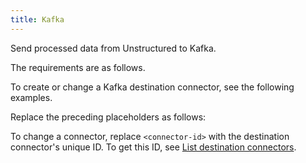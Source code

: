 ```yaml
---
title: Kafka
---
```


Send processed data from Unstructured to Kafka.

The requirements are as follows.


<KafkaPrerequisites />

To create or change a Kafka destination connector, see the following examples.


<CodeGroup>
    <KafkaSDK />
    <KafkaAPIRESTCreate />
    <KafkaAPIRESTChange />
</CodeGroup>

Replace the preceding placeholders as follows:


<KafkaAPIPlaceholders />

To change a connector, replace `<connector-id>` with the destination connector's unique ID. 
To get this ID, see [List destination connectors](/platform/api/overview#list-destination-connectors).